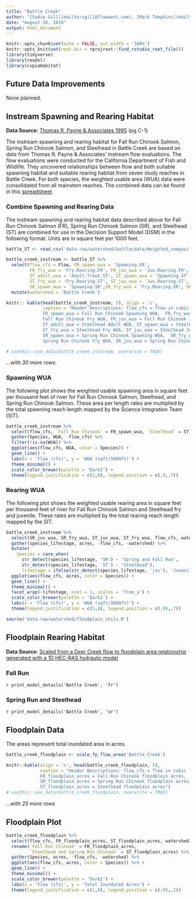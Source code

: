 ```yaml
---
title: "Battle Creek"
author: "[Sadie Gill](mailto:sgill@flowwest.com), [Mark Tompkins](mailto:mtompkins@flowwest.com), [Erin Cain](mailto: ecain@flowwest.com)"
date: "August 16, 2019"
output: html_document
---
```

```r
knitr::opts_chunk$set(echo = FALSE, out.width = '100%')
knitr::opts_knit$set(root.dir = rprojroot::find_rstudio_root_file())
library(tidyverse)
library(readxl)
library(cvpiaHabitat)
```
## Future Data Improvements
None planned. 

## Instream Spawning and Rearing Habitat
**Data Source:** [Thomas R. Payne & Associates 1995](https://s3-us-west-2.amazonaws.com/cvpiahabitat-r-package/cvpia-sit-model-inputs/Payne1995_BattleCreekIFIM.pdf){target="_blank"} (pg C-1)

The instream spawning and rearing habitat for Fall Run Chinook Salmon, Spring Run Chinook Salmon, and Steelhead in Battle Creek are based on data from Thomas R. Payne & Associates' instream flow evaluations. The flow evaluations were conducted for the California Department of Fish and Wildlife. They uncovered relationships between flow and both suitable spawning habitat and suitable rearing habitat from seven study reaches in Battle Creek. For both species, the weighted usable area (WUA) data were consolidated from all mainstem reaches. The combined data can be found in this [spreadsheet](https://cvpiahabitat-r-package.s3-us-west-2.amazonaws.com/Weighted_composite_Battle.csv).   

### Combine Spawning and Rearing Data
The instream spawning and rearing habitat data described above for Fall Run Chinook Salmon (FR), Spring Run Chinook Salmon (SR), and Steelhead (ST) are combined for use in the Decision Support Model (DSM) in the following format. Units are in square feet per 1000 feet. 
```r
battle_ST <- read.csv('data-raw/watershed/battle/data/Weighted_composite_Battle.csv', skip = 1) 

battle_creek_instream <- battle_ST %>% 
  select(flow_cfs = Flow, FR_spawn_wua = 'Spawning.FR',
         FR_fry_wua = 'Fry.Rearing.FR', FR_juv_wua = 'Juv.Rearing.FR',
         ST_adult_wua = 'Adult.Trout.ST', ST_spawn_wua = 'Spawning.ST',
         ST_fry_wua = 'Fry.Rearing.ST', ST_juv_wua = 'Juv.Rearing.ST', 
         SR_spawn_wua = 'Spawning.SR',SR_fry_wua = 'Fry.Rearing.SR', SR_juv_wua = 'Juv.Rearing.SR') %>%
  mutate(watershed = 'Battle Creek')

knitr:: kable(head(battle_creek_instream, 5), align = 'c', 
              caption = "Header Descriptions: flow_cfs = flow in cubic feet per second,
              FR_spawn_wua = Fall Run Chinook Spawning WUA,  FR_fry_wua = 
              Fall Run Chinook Fry WUA, FR_juv_wua = Fall Run Chinook Juvenile WUA, 
              ST_adult_wua = Steelhead Adult WUA, ST_spawn_wua = Steelhead Spawning WUA,
              ST_fry_wua = Steelhead Fry WUA, ST_juv_wua = Steelhead Juvenile WUA,
              SR_spawn_wua = Spring Run Chinook Spawning WUA,  SR_fry_wua = 
              Spring Run Chinook Fry WUA, SR_juv_wua = Spring Run Chinook Juvenile WUA") 

# usethis::use_data(battle_creek_instream, overwrite = TRUE)
```

*...with 30 more rows.* 

### Spawning WUA    
The following plot shows the weighted usable spawning area in square feet per thousand feet of river for Fall Run Chinook Salmon, Steelhead, and Spring Run Chinook Salmon. These area per length rates are multiplied by the total spawning reach length mapped by the Science Integration Team (SIT).    
```r
battle_creek_instream %>% 
  select(flow_cfs, `Fall Run Chinook` = FR_spawn_wua, `Steelhead` = ST_spawn_wua, `Spring Run Chinook` = SR_spawn_wua) %>% 
  gather(Species, WUA, -flow_cfs) %>% 
  filter(!is.na(WUA)) %>% 
  ggplot(aes(flow_cfs, WUA, color = Species)) +
  geom_line() +
  labs(x = 'Flow (cfs)', y = 'WUA (sqft/1000ft)') + 
  theme_minimal() + 
  scale_color_brewer(palette = 'Dark2') + 
  theme(legend.justification = c(1,0), legend.position = c(.9,.7))

```

### Rearing WUA
The following plot shows the weighted usable rearing area in square feet per thousand feet of river for Fall Run Chinook Salmon and Steelhead fry and juvenile. These rates are multiplied by the total rearing reach length mapped by the SIT. 
``` r
battle_creek_instream %>% 
  select(SR_juv_wua, SR_fry_wua, ST_juv_wua, ST_fry_wua, flow_cfs, watershed) %>%
  gather(species_lifestage, acres, -flow_cfs, -watershed) %>% 
  mutate(
    Species = case_when( 
      str_detect(species_lifestage, 'SR') ~ 'Spring and Fall Run',
      str_detect(species_lifestage, 'ST') ~ 'Steelhead'),
      lifestage = ifelse(str_detect(species_lifestage, 'juv'), 'Juvenile', 'Fry')) %>% 
  ggplot(aes(flow_cfs, acres, color = Species)) +
  geom_line() +
  theme_minimal() +
  facet_wrap(~lifestage, ncol = 1, scales = 'free_y') +
  scale_color_brewer(palette = 'Dark2') +
  labs(x = 'Flow (cfs)', y = 'WUA (sqft/1000ft)') + 
  theme(legend.justification = c(1,0), legend.position = c(.95,.7))
```
```r
source('data-raw/watershed/floodplain_utils.R')
```

## Floodplain Rearing Habitat
**Data Source**: [Scaled from a Deer Creek flow to floodplain area relationship generated with a 1D HEC-RAS hydraulic model](https://s3-us-west-2.amazonaws.com/cvpiahabitat-r-package/cvpia-sit-model-inputs/DRAFT+Deer+Creek+Hydraulic+Models+Tech+Memo+6-08-07.pdf){target="_blank"}

### Fall Run
`r print_model_details('Battle Creek', 'fr')`

### Spring Run and Steelhead 
`r print_model_details('Battle Creek', 'sr')`

## Floodplain Data
The areas represent total inundated area in acres.
```r
battle_creek_floodplain <- scale_fp_flow_area('Battle Creek')

knitr::kable(align = 'c', head(battle_creek_floodplain, 5), 
             caption = "Header Descriptions: flow_cfs = flow in cubic feet per second,
             FR_floodplain_acres = Fall Run Chinook floodplain acres,
             SR_floodplain_acres = Spring Run Chinook floodplain acres,
             ST_floodplain_acres = Steelhead floodplain acres") 
# usethis::use_data(battle_creek_floodplain, overwrite = TRUE)
```

*...with 25 more rows*

## Floodplain Plot
```r
battle_creek_floodplain %>% 
  select(flow_cfs, FR_floodplain_acres, ST_floodplain_acres, watershed) %>%
  rename(`Fall Run Chinook` = FR_floodplain_acres, 
         `Steelhead and Spring Run Chinook` = ST_floodplain_acres) %>% 
  gather(Species, acres, -flow_cfs, -watershed) %>% 
  ggplot(aes(flow_cfs, acres, color = Species)) %>% +
  geom_line() +
  theme_minimal() +
  scale_color_brewer(palette = 'Dark2') +
  labs(x = 'Flow (cfs)', y = 'Total Inundated Acres') + 
  theme(legend.justification = c(1,0), legend.position = c(.95,.2))
```
